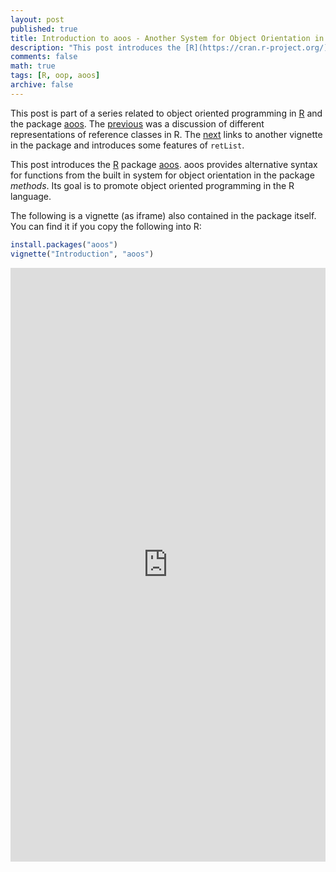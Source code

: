 ```yaml
---
layout: post
published: true
title: Introduction to aoos - Another System for Object Orientation in R
description: "This post introduces the [R](https://cran.r-project.org/) package [aoos](https://cran.r-project.org/package=aoos). aoos provides alternative syntax for functions from the built in system for object orientation in the package *methods*. Its goal is to promote object oriented programming in the R language."
comments: false
math: true
tags: [R, oop, aoos]
archive: false
---
```


This post is part of a series related to object oriented programming
in [R](https://cran.r-project.org/) and the package
[aoos](https://cran.r-project.org/package=aoos). The [previous]({% post_url 2015-05-12-On-Reference-Classes-in-R-and-aoos %}) was a discussion of different representations of reference classes in R. The [next]({% post_url 2015-09-13-Working-with-lists-as-Objects-in-R %}) links to another vignette in the package and introduces some features of `retList`.

This post introduces the [R](https://cran.r-project.org/) package [aoos](https://cran.r-project.org/package=aoos). aoos provides alternative syntax for functions from the built in system for object orientation in the package *methods*. Its goal is to promote object oriented programming in the R language.

The following is a vignette (as iframe) also contained in the package itself. You can find it if you copy the following into R:

```r
install.packages("aoos")
vignette("Introduction", "aoos")
```

<iframe width='100%' height='950' src="http://wahani.github.io/aoos/vignettes/Introduction.html" frameborder="0" allowfullscreen></iframe>
